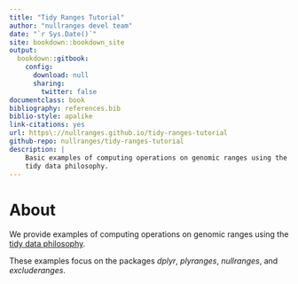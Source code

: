 ```yaml
--- 
title: "Tidy Ranges Tutorial"
author: "nullranges devel team"
date: "`r Sys.Date()`"
site: bookdown::bookdown_site
output: 
  bookdown::gitbook:
    config:
      download: null
      sharing:
        twitter: false
documentclass: book
bibliography: references.bib
biblio-style: apalike
link-citations: yes
url: https\://nullranges.github.io/tidy-ranges-tutorial
github-repo: nullranges/tidy-ranges-tutorial
description: |
    Basic examples of computing operations on genomic ranges using the
    tidy data philosophy.
---
```


# About {-}

We provide examples of computing operations on genomic ranges using the
[tidy data philosophy](https://tidyr.tidyverse.org/articles/tidy-data.html).

These examples focus on the packages *dplyr*, *plyranges*,
*nullranges*, and *excluderanges*.
